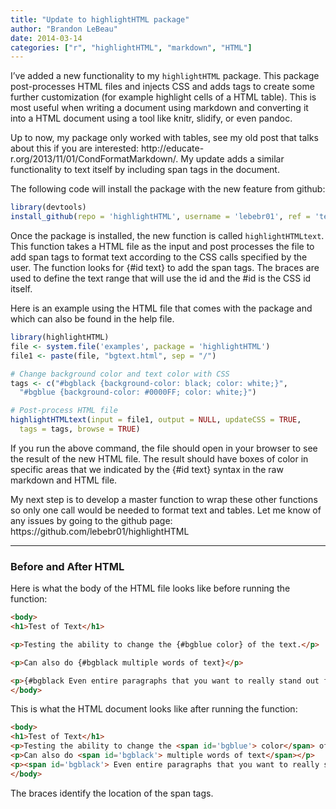 ```yaml
---
title: "Update to highlightHTML package"
author: "Brandon LeBeau"
date: 2014-03-14
categories: ["r", "highlightHTML", "markdown", "HTML"]
---
```

  
I've added a new functionality to my `highlightHTML` package.  This package post-processes HTML files and injects CSS and adds tags to create some further customization (for example highlight cells of a HTML table).  This is most useful when writing a document using markdown and converting it into a HTML document using a tool like knitr, slidify, or even pandoc.  

Up to now, my package only worked with tables, see my old post that talks about this if you are interested: http://educate-r.org/2013/11/01/CondFormatMarkdown/.  My update adds a similar functionality to text itself by including span tags in the document.

The following code will install the package with the new feature from github:
```r
library(devtools)
install_github(repo = 'highlightHTML', username = 'lebebr01', ref = 'testing')
```

Once the package is installed, the new function is called `highlightHTMLtext`. This function takes a HTML file as the input and post processes the file to add span tags to format text according to the CSS calls specified by the user.  The function looks for {#id text} to add the span tags.  The braces are used to define the text range that will use the id and the #id is the CSS id itself.  

Here is an example using the HTML file that comes with the package and which can also be found in the help file.

```r
library(highlightHTML)
file <- system.file('examples', package = 'highlightHTML')
file1 <- paste(file, "bgtext.html", sep = "/")

# Change background color and text color with CSS
tags <- c("#bgblack {background-color: black; color: white;}",
  "#bgblue {background-color: #0000FF; color: white;}")

# Post-process HTML file
highlightHTMLtext(input = file1, output = NULL, updateCSS = TRUE,
  tags = tags, browse = TRUE)
```

If you run the above command, the file should open in your browser to see the result of the new HTML file.  The result should have boxes of color in specific areas that we indicated by the {#id text} syntax in the raw markdown and HTML file.

My next step is to develop a master function to wrap these other functions so only one call would be needed to format text and tables.  Let me know of any issues by going to the github page: https://github.com/lebebr01/highlightHTML

****************

### Before and After HTML
Here is what the body of the HTML file looks like before running the function:

```html
<body>
<h1>Test of Text</h1>

<p>Testing the ability to change the {#bgblue color} of the text.</p>

<p>Can also do {#bgblack multiple words of text}</p>

<p>{#bgblack Even entire paragraphs that you want to really stand out from the rest of the document.  More than color could also be changed, anything alterable by CSS.  Test out the function and get creative with the CSS}</p>
</body>
```

This is what the HTML document looks like after running the function:

```html
<body>
<h1>Test of Text</h1>
<p>Testing the ability to change the <span id='bgblue'> color</span> of the text.</p>
<p>Can also do <span id='bgblack'> multiple words of text</span></p>
<p><span id='bgblack'> Even entire paragraphs that you want to really stand out from the rest of the document.  More than color could also be changed, anything alterable by CSS.  Test out the function and get creative with the CSS</span></p>
</body>
```

The braces identify the location of the span tags.

